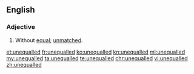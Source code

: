 ==English==
===Adjective===
{{en-adj}}
# Without [[equal]]; [[unmatched]].

[[et:unequalled]]
[[fr:unequalled]]
[[ko:unequalled]]
[[kn:unequalled]]
[[ml:unequalled]]
[[my:unequalled]]
[[ta:unequalled]]
[[te:unequalled]]
[[chr:unequalled]]
[[vi:unequalled]]
[[zh:unequalled]]